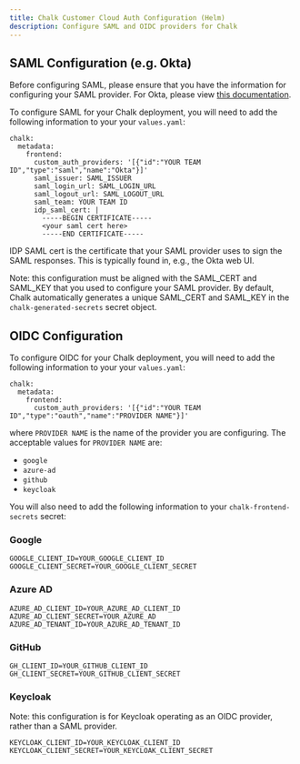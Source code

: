 ```yaml
---
title: Chalk Customer Cloud Auth Configuration (Helm)
description: Configure SAML and OIDC providers for Chalk
---
```



## SAML Configuration (e.g. Okta)

Before configuring SAML, please ensure that you have the information for configuring your SAML provider.
For Okta, please view [this documentation](/docs/okta-saml).

To configure SAML for your Chalk deployment, you will need to add the following information to your
your `values.yaml`:

```
chalk:
  metadata:
    frontend:
      custom_auth_providers: '[{"id":"YOUR TEAM ID","type":"saml","name":"Okta"}]'
      saml_issuer: SAML_ISSUER
      saml_login_url: SAML_LOGIN_URL
      saml_logout_url: SAML_LOGOUT_URL
      saml_team: YOUR TEAM ID
      idp_saml_cert: |
        -----BEGIN CERTIFICATE-----
        <your saml cert here>
        -----END CERTIFICATE-----
```

IDP SAML cert is the certificate that your SAML provider uses to sign the SAML responses. This is typically found
in, e.g., the Okta web UI.

Note: this configuration must be aligned with the SAML_CERT and SAML_KEY that you used to configure your SAML
provider. By default, Chalk automatically generates a unique SAML_CERT and SAML_KEY in the `chalk-generated-secrets`
secret object.

## OIDC Configuration

To configure OIDC for your Chalk deployment, you will need to add the following information to your
your `values.yaml`:

```
chalk:
  metadata:
    frontend:
      custom_auth_providers: '[{"id":"YOUR TEAM ID","type":"oauth","name":"PROVIDER NAME"}]'
```

where `PROVIDER NAME` is the name of the provider you are configuring. The acceptable values for `PROVIDER NAME` are:

- `google`
- `azure-ad`
- `github`
- `keycloak`

You will also need to add the following information to your `chalk-frontend-secrets` secret:

### Google
```
GOOGLE_CLIENT_ID=YOUR_GOOGLE_CLIENT_ID
GOOGLE_CLIENT_SECRET=YOUR_GOOGLE_CLIENT_SECRET
```

### Azure AD

```
AZURE_AD_CLIENT_ID=YOUR_AZURE_AD_CLIENT_ID
AZURE_AD_CLIENT_SECRET=YOUR_AZURE_AD
AZURE_AD_TENANT_ID=YOUR_AZURE_AD_TENANT_ID
```

### GitHub

```
GH_CLIENT_ID=YOUR_GITHUB_CLIENT_ID
GH_CLIENT_SECRET=YOUR_GITHUB_CLIENT_SECRET
```

### Keycloak

Note: this configuration is for Keycloak operating as an OIDC provider, rather than a SAML provider.

```
KEYCLOAK_CLIENT_ID=YOUR_KEYCLOAK_CLIENT_ID
KEYCLOAK_CLIENT_SECRET=YOUR_KEYCLOAK_CLIENT_SECRET
```